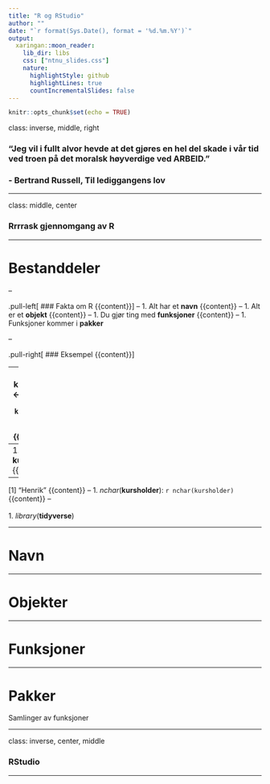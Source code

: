 ```yaml
---
title: "R og RStudio"
author: ""
date: "`r format(Sys.Date(), format = '%d.%m.%Y')`"
output: 
  xaringan::moon_reader:
    lib_dir: libs
    css: ["ntnu_slides.css"]
    nature:
      highlightStyle: github
      highlightLines: true
      countIncrementalSlides: false
---
```


```r
knitr::opts_chunk$set(echo = TRUE)
```

class: inverse, middle, right

### "Jeg vil i fullt alvor hevde at det gjøres en hel del skade i vår tid ved troen på det moralsk høyverdige ved ARBEID." 
### - Bertrand Russell, **Til lediggangens lov**

---

class: middle, center

### Rrrrask gjennomgang av R

---

# Bestanddeler


--

.pull-left[
### Fakta om R
{{content}}
]
--
1. Alt har et **navn**
{{content}}
--
1. Alt er et **objekt**
{{content}}
--
1. Du gjør ting med **funksjoner**
{{content}}
--
1. Funksjoner kommer i **pakker**

--

.pull-right[
### Eksempel
{{content}}
]

--
1. **kursholder** <- "Henrik" `r kursholder <- "Henrik"`
{{content}}
--
1. **kursholder**:{{content}}
--
 [1] "Henrik"
{{content}}
--
1. *nchar*(**kursholder**): `r nchar(kursholder)`
{{content}}
--
<br>
<br>
1. *library*(**tidyverse**)

---

# Navn

---

# Objekter



---

# Funksjoner



---

# Pakker

Samlinger av funksjoner

---

class: inverse, center, middle

### RStudio

---

